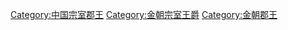 [[Category:中国宗室郡王|Category:中国宗室郡王]]
[[Category:金朝宗室王爵|Category:金朝宗室王爵]]
[[Category:金朝郡王|Category:金朝郡王]]